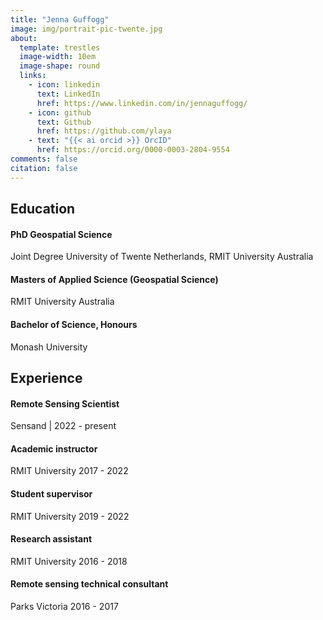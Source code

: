 ```yaml
---
title: "Jenna Guffogg"
image: img/portrait-pic-twente.jpg
about:
  template: trestles
  image-width: 10em
  image-shape: round
  links:
    - icon: linkedin
      text: LinkedIn
      href: https://www.linkedin.com/in/jennaguffogg/
    - icon: github
      text: Github
      href: https://github.com/ylaya
    - text: "{{< ai orcid >}} OrcID"
      href: https://orcid.org/0000-0003-2804-9554
comments: false
citation: false
---
```


:::{#hero-heading}

## Education
#### PhD Geospatial Science
Joint Degree University of Twente Netherlands, 
RMIT Univer​sity Australia

#### Masters of Applied Science (Geospatial Science)
RMIT University Australia

#### Bachelor of Science, Honours
Monash University

## Experience
#### Remote Sensing Scientist
Sensand | 2022 - present

#### Academic instructor
RMIT University 2017 - 2022

#### Student supervisor
RMIT University 2019 - 2022

#### Research assistant
RMIT University 2016 - 2018

#### Remote sensing technical consultant
Parks Victoria 2016 - 2017

:::
